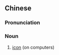 {{also|图标}}
==Chinese==
{{zh-forms|s=图标}}

===Pronunciation===
{{zh-pron
|m=túbiāo
|cat=n
}}

===Noun===
{{zh-noun}}

# {{lb|zh|computing}} [[icon]] (on computers)
